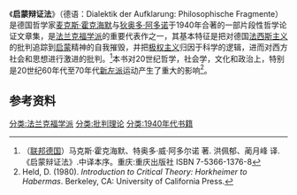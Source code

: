 
{{Infobox Book
| name          = 啟蒙辯證法
| title_orig    = ''Dialektik der Aufklarung''
| translator    = 
| image         = 
| image_caption = 
| author        = [[麦克斯·霍克海默|麦克斯·霍克海默]]<br/>[[狄奥多·阿多诺|狄奥多·阿多诺]]
| illustrator   = 
| cover_artist  = 
| country       = [[德国|德国]]
| language      = [[德语|德语]]
| series        = 
| subject       = [[哲学|哲学]]<br/>[[社会学|社会学]]
| genre         = 
| publisher     =
| release_date = 1947
| media_type    = 平装
| pages         = 304
| isbn          = 0-8047-3633-2
| dewey= 193 21
| congress= B3279.H8473 P513 2002
| oclc= 48851495
| preceded_by   = 
| followed_by   = 
}}{{法蘭克福學派}}
《'''启蒙辩证法'''》（德语：Dialektik der Aufklarung: Philosophische Fragmente）是德国哲学家[[麦克斯·霍克海默|麦克斯·霍克海默]]与[[狄奥多·阿多诺|狄奥多·阿多诺]]于1940年合著的一部片段性哲学论证文章集，是[[法兰克福学派|法兰克福学派]]的重要代表作之一，其基本特征是把对德国[[法西斯主义|法西斯主义]]的批判追踪到[[启蒙|启蒙]]精神的自我摧毁，并把[[极权主义|极权主义]]归因于科学的逻辑，进而对西方社会和思想进行激进的批判。<ref name="tran">（[[联邦德国|联邦德国]]）马克斯·霍克海默、特奥多·威·阿多尔诺 著. 洪佩郁、蔺月峰 译. 《启蒙辩证法》.中译本序。重庆:重庆出版社 ISBN 7-5366-1376-8</ref>本书对20世纪哲学，社会学，文化和政治上，特别是20世纪60年代至70年代[[新左派|新左派]]运动产生了重大的影响<ref name=":0">Held, D. (1980). ''Introduction to Critical Theory: Horkheimer to Habermas''. Berkeley, CA: University of California Press.</ref>。

==参考资料==
{{Reflist}}

{{Authority control}}
[[分类:法兰克福学派|分类:法兰克福学派]]
[[分类:批判理论|分类:批判理论]]
[[分类:1940年代书籍|分类:1940年代书籍]]
{{pub-stub}}